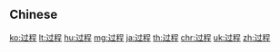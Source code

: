 {{also|過程}}
==Chinese==
{{zh-see|過程}}

[[ko:过程]]
[[lt:过程]]
[[hu:过程]]
[[mg:过程]]
[[ja:过程]]
[[th:过程]]
[[chr:过程]]
[[uk:过程]]
[[zh:过程]]
